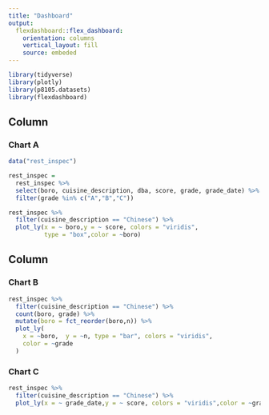 ```yaml
---
title: "Dashboard"
output: 
  flexdashboard::flex_dashboard:
    orientation: columns
    vertical_layout: fill
    source: embeded
---
```


```r
library(tidyverse)
library(plotly)
library(p8105.datasets)
library(flexdashboard)
```

Column {data-width=650}
-----------------------------------------------------------------------

### Chart A

```r
data("rest_inspec")

rest_inspec = 
  rest_inspec %>% 
  select(boro, cuisine_description, dba, score, grade, grade_date) %>% 
  filter(grade %in% c("A","B","C"))
```

```r
rest_inspec %>% 
  filter(cuisine_description == "Chinese") %>% 
  plot_ly(x = ~ boro,y = ~ score, colors = "viridis", 
          type = "box",color = ~boro)
```

Column {data-width=350}
-----------------------------------------------------------------------

### Chart B

```r
rest_inspec %>% 
  filter(cuisine_description == "Chinese") %>% 
  count(boro, grade) %>% 
  mutate(boro = fct_reorder(boro,n)) %>% 
  plot_ly(
    x = ~boro,  y = ~n, type = "bar", colors = "viridis",
    color = ~grade
  )
```

### Chart C

```r
rest_inspec %>% 
  filter(cuisine_description == "Chinese") %>% 
  plot_ly(x = ~ grade_date,y = ~ score, colors = "viridis",color = ~grade, type = "scatter",alpha = 0.4)
```

